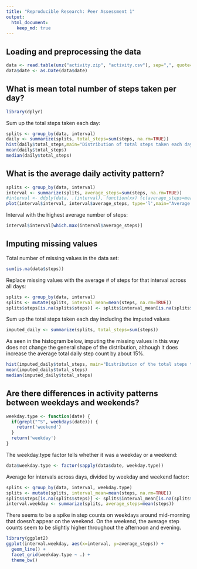 ```yaml
---
title: "Reproducible Research: Peer Assessment 1"
output: 
  html_document:
    keep_md: true
---
```



## Loading and preprocessing the data
```r
data <- read.table(unz("activity.zip", "activity.csv"), sep=",", quote="\"", header=TRUE)
data$date <- as.Date(data$date)
```

## What is mean total number of steps taken per day?
```r
library(dplyr)
```

Sum up the total steps taken each day:
```r
splits <- group_by(data, interval)
daily <- summarize(splits, total_steps=sum(steps, na.rm=TRUE))
hist(daily$total_steps,main="Distribution of total steps taken each day, ignoring missing values", xlab="Total steps", ylab="# of days")
mean(daily$total_steps)
median(daily$total_steps)
```

## What is the average daily activity pattern?
```r
splits <- group_by(data, interval)
interval <- summarize(splits, average_steps=sum(steps, na.rm=TRUE))
#interval <- ddply(data, .(interval), function(xx) {c(average_steps=mean(xx[['steps']], na.rm=TRUE))})
plot(interval$interval, interval$average_steps, type='l',main="Average steps over the course of a day", xlab="Interval", ylab="Average steps")
```

Interval with the highest average number of steps:

```r
interval$interval[which.max(interval$average_steps)]
```

## Imputing missing values
Total number of missing values in the data set:
```r
sum(is.na(data$steps))
```

Replace missing values with the average # of steps for that interval across all days:
```r
splits <- group_by(data, interval)
splits <- mutate(splits, interval_mean=mean(steps, na.rm=TRUE))
splits$steps[is.na(splits$steps)] <- splits$interval_mean[is.na(splits$steps)]
```

Sum up the total steps taken each day including the imputed values
```r
imputed_daily <- summarize(splits, total_steps=sum(steps))
```

As seen in the histogram below, imputing the missing values in this way does not change the general shape of the distribution, although it does increase the average total daily step count by about 15%.
```r
hist(imputed_daily$total_steps, main="Distribution of the total steps taken each day", xlab="Total steps", ylab="# of days")
mean(imputed_daily$total_steps)
median(imputed_daily$total_steps)
```

## Are there differences in activity patterns between weekdays and weekends?
```r
weekday.type <- function(date) {
  if(grepl("^S", weekdays(date))) {
    return('weekend')
  }
  return('weekday')
}
```

The weekday.type factor tells whether it was a weekday or a weekend:
```r
data$weekday.type <- factor(sapply(data$date, weekday.type))
```

Average for intervals across days, divided by weekday and weekend factor:
```r
splits <- group_by(data, interval, weekday.type)
splits <- mutate(splits, interval_mean=mean(steps, na.rm=TRUE))
splits$steps[is.na(splits$steps)] <- splits$interval_mean[is.na(splits$steps)]
interval.weekday <- summarize(splits, average_steps=mean(steps))
```

There seems to be a spike in step counts on weekdays around mid-morning that doesn't appear on the weekend.  On the weekend, the average step counts seem to be slightly higher throughout the afternoon and evening.
```r
library(ggplot2)
ggplot(interval.weekday, aes(x=interval, y=average_steps)) +
  geom_line() +
  facet_grid(weekday.type ~ .) +
  theme_bw()
```